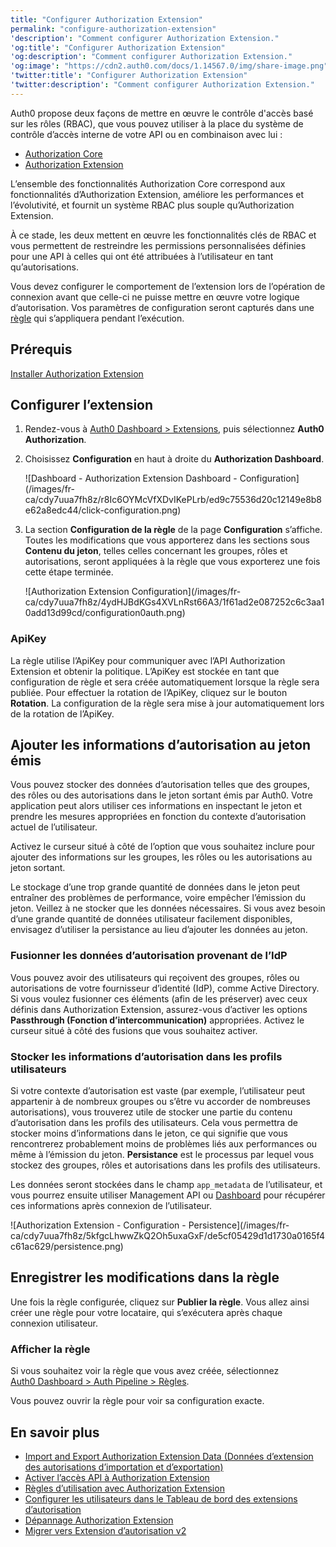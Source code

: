 ```yaml
---
title: "Configurer Authorization Extension"
permalink: "configure-authorization-extension"
'description': "Comment configurer Authorization Extension."
'og:title': "Configurer Authorization Extension"
'og:description': "Comment configurer Authorization Extension."
'og:image': "https://cdn2.auth0.com/docs/1.14567.0/img/share-image.png"
'twitter:title': "Configurer Authorization Extension"
'twitter:description': "Comment configurer Authorization Extension."
---
```


<Callout icon="file-lines" color="#0EA5E9" iconType="regular">

Auth0 propose deux façons de mettre en œuvre le contrôle d'accès basé sur les rôles (RBAC), que vous pouvez utiliser à la place du système de contrôle d’accès interne de votre API ou en combinaison avec lui :

* [Authorization Core](/docs/fr-ca/manage-users/access-control/rbac)
* [Authorization Extension](/docs/fr-ca/customize/extensions/authorization-extension)

L’ensemble des fonctionnalités Authorization Core correspond aux fonctionnalités d’Authorization Extension, améliore les performances et l’évolutivité, et fournit un système RBAC plus souple qu’Authorization Extension.

À ce stade, les deux mettent en œuvre les fonctionnalités clés de RBAC et vous permettent de restreindre les permissions personnalisées définies pour une API à celles qui ont été attribuées à l’utilisateur en tant qu’autorisations.

</Callout>

Vous devez configurer le comportement de l’extension lors de l’opération de connexion avant que celle-ci ne puisse mettre en œuvre votre logique d’autorisation. Vos paramètres de configuration seront capturés dans une [règle](/docs/fr-ca/customize/rules) qui s’appliquera pendant l’exécution.

## Prérequis

[Installer Authorization Extension](/docs/fr-ca/customize/extensions/authorization-extension/migrate-to-authorization-extension-v2)

## Configurer l’extension

1. Rendez-vous à [Auth0 Dashboard > Extensions](https://manage.auth0.com/#/extensions), puis sélectionnez **Auth0 Authorization**.
2. Choisissez **Configuration** en haut à droite du **Authorization Dashboard**.

   <Frame>![Dashboard - Authorization Extension Dashboard - Configuration](/images/fr-ca/cdy7uua7fh8z/r8Ic6OYMcVfXDvIKePLrb/ed9c75536d20c12149e8b8e62a8edc44/click-configuration.png)</Frame>

3. La section **Configuration de la règle** de la page **Configuration** s’affiche. Toutes les modifications que vous apporterez dans les sections sous **Contenu du jeton**, telles celles concernant les groupes, rôles et autorisations, seront appliquées à la règle que vous exporterez une fois cette étape terminée.

   <Frame>![Authorization Extension Configuration](/images/fr-ca/cdy7uua7fh8z/4ydHJBdKGs4XVLnRst66A3/1f61ad2e087252c6c3aa10add13d99cd/configuration0auth.png)</Frame>

### ApiKey

La règle utilise l’ApiKey pour communiquer avec l’API Authorization Extension et obtenir la politique. L’ApiKey est stockée en tant que configuration de règle et sera créée automatiquement lorsque la règle sera publiée. Pour effectuer la rotation de l’ApiKey, cliquez sur le bouton **Rotation**. La configuration de la règle sera mise à jour automatiquement lors de la rotation de l’ApiKey.

## Ajouter les informations d’autorisation au jeton émis

Vous pouvez stocker des données d’autorisation telles que des groupes, des rôles ou des autorisations dans le jeton sortant émis par Auth0. Votre application peut alors utiliser ces informations en inspectant le jeton et prendre les mesures appropriées en fonction du contexte d’autorisation actuel de l’utilisateur.

Activez le curseur situé à côté de l’option que vous souhaitez inclure pour ajouter des informations sur les groupes, les rôles ou les autorisations au jeton sortant.

<Warning>

Le stockage d’une trop grande quantité de données dans le jeton peut entraîner des problèmes de performance, voire empêcher l’émission du jeton. Veillez à ne stocker que les données nécessaires. Si vous avez besoin d’une grande quantité de données utilisateur facilement disponibles, envisagez d’utiliser la persistance au lieu d’ajouter les données au jeton.

</Warning>

### Fusionner les données d’autorisation provenant de l’IdP

Vous pouvez avoir des utilisateurs qui reçoivent des groupes, rôles ou autorisations de votre fournisseur d’identité (<Tooltip href="/docs/fr-ca/glossary?term=idp" tip="Fournisseur d’identité (IdP)
Service de stockage et de gestion des identités numériques." cta="Voir le glossaire">IdP</Tooltip>), comme Active Directory. Si vous voulez fusionner ces éléments (afin de les préserver) avec ceux définis dans Authorization Extension, assurez-vous d’activer les options **Passthrough (Fonction d’intercommunication)** appropriées. Activez le curseur situé à côté des fusions que vous souhaitez activer.

### Stocker les informations d’autorisation dans les profils utilisateurs

Si votre contexte d’autorisation est vaste (par exemple, l’utilisateur peut appartenir à de nombreux groupes ou s’être vu accorder de nombreuses autorisations), vous trouverez utile de stocker une partie du contenu d’autorisation dans les profils des utilisateurs. Cela vous permettra de stocker moins d’informations dans le jeton, ce qui signifie que vous rencontrerez probablement moins de problèmes liés aux performances ou même à l’émission du jeton. **Persistance** est le processus par lequel vous stockez des groupes, rôles et autorisations dans les profils des utilisateurs.

Les données seront stockées dans le champ `app_metadata` de l’utilisateur, et vous pourrez ensuite utiliser Management API ou [Dashboard](https://manage.auth0.com/#/users) pour récupérer ces informations après connexion de l’utilisateur.

<Frame>![Authorization Extension - Configuration - Persistence](/images/fr-ca/cdy7uua7fh8z/5kfgcLhwwZkQ2Oh5uxaGxF/de5cf05429d1d1730a0165f4c61ac629/persistence.png)</Frame>

## Enregistrer les modifications dans la règle

Une fois la règle configurée, cliquez sur **Publier la règle**. Vous allez ainsi créer une règle pour votre locataire, qui s’exécutera après chaque connexion utilisateur.

### Afficher la règle

Si vous souhaitez voir la règle que vous avez créée, sélectionnez [Auth0 Dashboard > Auth Pipeline > Règles](https://manage.auth0.com/#/rules).

Vous pouvez ouvrir la règle pour voir sa configuration exacte.

## En savoir plus

* [Import and Export Authorization Extension Data (Données d’extension des autorisations d’importation et d’exportation)](/docs/fr-ca/customize/extensions/authorization-extension/import-and-export-authorization-extension-data)
* [Activer l’accès API à Authorization Extension](/docs/fr-ca/customize/extensions/authorization-extension/enable-api-access-to-authorization-extension)
* [Règles d’utilisation avec Authorization Extension](/docs/fr-ca/customize/extensions/authorization-extension/use-rules-with-the-authorization-extension)
* [Configurer les utilisateurs dans le Tableau de bord des extensions d’autorisation](/docs/fr-ca/customize/extensions/authorization-extension/set-up-authorization-extension-users)
* [Dépannage Authorization Extension](/docs/fr-ca/troubleshoot/authentication-issues/troubleshoot-authorization-extension)
* [Migrer vers Extension d’autorisation v2](/docs/fr-ca/customize/extensions/authorization-extension/migrate-to-authorization-extension-v2)